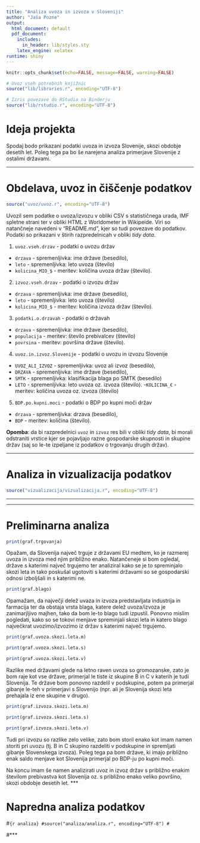 ```yaml
---
title: "Analiza uvoza in izvoza v Sloveniji"
author: "Jaša Pozne"
output:
  html_document: default
  pdf_document:
    includes:
      in_header: lib/styles.sty
    latex_engine: xelatex
runtime: shiny
---
```


```r
knitr::opts_chunk$set(echo=FALSE, message=FALSE, warning=FALSE)

# Uvoz vseh potrebnih knjižnic
source("lib/libraries.r", encoding="UTF-8")
```

```r
# Izris povezave do RStudia na Binderju
source("lib/rstudio.r", encoding="UTF-8")
```

# Ideja projekta
Spodaj bodo prikazani podatki uvoza in izvoza Slovenije, skozi obdobje desetih let. Poleg tega pa bo še narejena analiza primerjave Slovenije z ostalimi državami.




***

# Obdelava, uvoz in čiščenje podatkov

```r
source("uvoz/uvoz.r", encoding="UTF-8")
```

Uvozil sem podatke o uvoza/izvozu v obliki CSV s statističnega urada, IMF spletne strani ter v obliki HTML
z Worldometer in Wikipeide. Viri so natančneje navedeni v "README.md", kjer so tudi povezave do podatkov. Podatki so prikazani v štirih razpredelnicah v obliki *tidy data*.


1. `uvoz.vseh.drzav` - podatki o uvozu držav
  - `drzava` - spremenljivka: ime države (besedilo),
  - `leto` - spremenljivka: leto uvoza (število)
  - `kolicina_MIO_$` - meritev: količina uvoza držav (število).

2. `izvoz.vseh.drzav` - podatki o izvozu držav
  - `drzava` - spremenljivka: ime države (besedilo),
  - `leto` - spremenljivka: leto uvoza (število)
  - `kolicina_MIO_$` - meritev: količina izvoza držav (število).

3. `podatki.o.drzavah` - podatki o državah
  - `drzava` - spremenljivka: ime države (besedilo),
  - `populacija` - meritev: število prebivalcev (število)
  - `povrsina` - meritev: površina države (število).
  
4. `uvoz.in.izvoz.Slovenije` - podatki o uvozu in izvozu Slovenije
  - `UVOZ_ALI_IZVOZ` - spremenljivka: uvoz ali izvoz (besedilo),
  - `DRZAVA` - spremenljivka: ime države (besedilo),
  - `SMTK` - spremenljivka: klasifikacija blaga po SMTK (besedilo)
  - `LETO` - spremenljivka: leto uvoza oz. izvoza (število).
  -`KOLICINA_€` - meritev: količina uvoza oz. izvoza (število)

5. `BDP.po.kupni.moci` - podatki o BDP po kupni moči držav
  - `drzava` - spremenljivka: drzava (besedilo),
  - `BDP` - meritev: količina (število).

**Opomba**: da bi razpredelnici `uvoz` in `izvoz` res bili v obliki *tidy data*, bi morali odstraniti vrstice kjer se pojavljajo razne gospodarske skupnosti in skupine držav (saj so le-te izpeljane iz podatkov o trgovanju drugih držav).



***

# Analiza in vizualizacija podatkov

```r
source("vizualizacija/vizualizacija.r", encoding="UTF-8")
```


***

***
# Preliminarna analiza
```r
print(graf.trgovanja)
```
Opažam, da Slovenija največ trguje z državami EU medtem, ko je razmerej uvoza in izvoza med njim približno enako. Natančeneje si bom ogledal, države s katerimi največ trgujemo ter analiziral kako se je to spreminjalo skozi leta in tako poskušal ugotoviti s katerimi državami so se gospodarski odnosi izboljšali in s katerimi ne.  

```r
print(graf.blago)
```
Opamažam, da največji delež uvaza in izvoza predstavljata industrija in farmacija ter da obstaja vrsta blaga, katere delež uvoza/izvoza je zanimarjljivo majhen, tako da bom le-to blago tudi izpustil. Ponovno mislim pogledati, kako so se tokovi menjave spreminjali skozi leta in katero blago največkrat uvozimo/izvozimo iz držav s katerimi največ trgujemo. 

```r
print(graf.uvoza.skozi.leta.m)
```
```r
print(graf.uvoza.skozi.leta.s)
```
```r
print(graf.uvoza.skozi.leta.v)
```

Razlike med državami glede na letno raven uvoza so gromozanske, zato je bom raje kot vse države, primerjal le tiste iz skupine B in C v katerih je tudi Slovenija. Te države bom ponovno razdelil v podskupine, potem pa primerjal gibanje le-teh v primerjavi s Slovenijo (npr. ali je Slovenija skozi leta prehajala iz ene skupine v drugo). 

```r
print(graf.izvoza.skozi.leta.m)
```
```r
print(graf.izvoza.skozi.leta.s)
```
```r
print(graf.izvoza.skozi.leta.v)
```

Tudi pri izvozu so razlike zelo velike, zato bom storil enako kot imam namen storiti pri uvozu (tj. B in C skupino razdeliti v podskupine in spremljati gibanje Slovenskega izvoza). Poleg tega pa bom države, ki imajo približno enak saldo menjave kot Slovenija primerjal po BDP-ju po kupni moči.


Na koncu imam še namen analizirati uvoz in izvoz držav s približno enakim številom prebivastva kot Slovenija oz. s približno enako veliko površino, skozi obdobje desetih let. 
***

# Napredna analiza podatkov

#```{r analiza}
#source("analiza/analiza.r", encoding="UTF-8")
#```


#***

